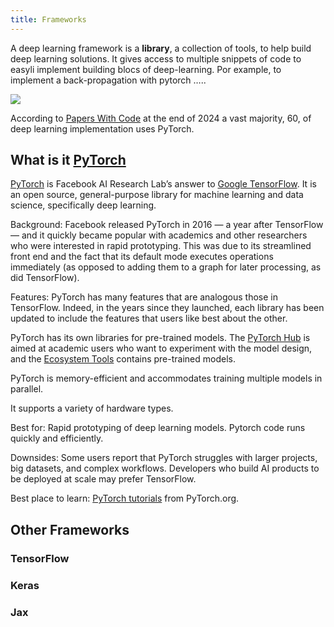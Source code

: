 ```yaml
---
title: Frameworks
---
```


A deep learning framework is a **library**, a collection of tools, to help build deep learning solutions. It gives access to multiple snippets of code to easyli implement building blocs of deep-learning. Por example, to implement a back-propagation with pytorch .....

![](images/papers-w-code_trends.png)

According to [Papers With Code](https://paperswithcode.com/trends) at the end of 2024 a vast majority, $60%$, of deep learning implementation uses PyTorch.

## What is it [PyTorch](pytorch.qmd)

[PyTorch](https://pytorch.org/) is Facebook AI Research Lab’s answer to [Google TensorFlow](https://www.tensorflow.org/). It is an open source, general-purpose library for machine learning and data science, specifically deep learning.

Background: Facebook released PyTorch in 2016 — a year after TensorFlow — and it quickly became popular with academics and other researchers who were interested in rapid prototyping. This was due to its streamlined front end and the fact that its default mode executes operations immediately (as opposed to adding them to a graph for later processing, as did TensorFlow).

Features: PyTorch has many features that are analogous those in TensorFlow. Indeed, in the years since they launched, each library has been updated to include the features that users like best about the other.

PyTorch has its own libraries for pre-trained models. The [PyTorch Hub](https://pytorch.org/hub/) is aimed at academic users who want to experiment with the model design, and the [Ecosystem Tools](https://pytorch.org/ecosystem/) contains pre-trained models.

PyTorch is memory-efficient and accommodates training multiple models in parallel.

It supports a variety of hardware types.

Best for: Rapid prototyping of deep learning models. Pytorch code runs quickly and efficiently.

Downsides: Some users report that PyTorch struggles with larger projects, big datasets, and complex workflows. Developers who build AI products to be deployed at scale may prefer TensorFlow.

Best place to learn: [PyTorch tutorials](https://pytorch.org/tutorials/) from PyTorch.org.

## Other Frameworks

### TensorFlow

### Keras

### Jax